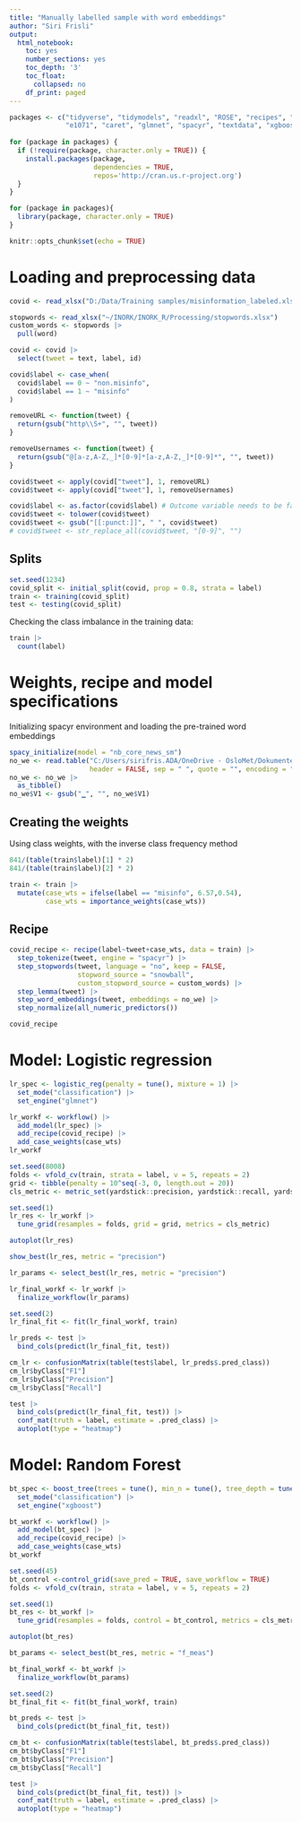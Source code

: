 ```yaml
---
title: "Manually labelled sample with word embeddings"
author: "Siri Frisli"
output:
  html_notebook:
    toc: yes
    number_sections: yes
    toc_depth: '3'
    toc_float:
      collapsed: no
    df_print: paged
---
```


```r
packages <- c("tidyverse", "tidymodels", "readxl", "ROSE", "recipes", "textrecipes",
              "e1071", "caret", "glmnet", "spacyr", "textdata", "xgboost")
 
for (package in packages) {
  if (!require(package, character.only = TRUE)) {
    install.packages(package,
                     dependencies = TRUE,
                     repos='http://cran.us.r-project.org')
  }
}

for (package in packages){
  library(package, character.only = TRUE)
}

knitr::opts_chunk$set(echo = TRUE)
```

# Loading and preprocessing data
```r
covid <- read_xlsx("D:/Data/Training samples/misinformation_labeled.xlsx")

stopwords <- read_xlsx("~/INORK/INORK_R/Processing/stopwords.xlsx")
custom_words <- stopwords |>
  pull(word)

covid <- covid |>
  select(tweet = text, label, id)

covid$label <- case_when(
  covid$label == 0 ~ "non.misinfo",
  covid$label == 1 ~ "misinfo"
)
```

```r
removeURL <- function(tweet) {
  return(gsub("http\\S+", "", tweet))
}

removeUsernames <- function(tweet) {
  return(gsub("@[a-z,A-Z,_]*[0-9]*[a-z,A-Z,_]*[0-9]*", "", tweet))
}

covid$tweet <- apply(covid["tweet"], 1, removeURL)
covid$tweet <- apply(covid["tweet"], 1, removeUsernames)

covid$label <- as.factor(covid$label) # Outcome variable needs to be factor
covid$tweet <- tolower(covid$tweet)
covid$tweet <- gsub("[[:punct:]]", " ", covid$tweet)
# covid$tweet <- str_replace_all(covid$tweet, "[0-9]", "")
```

## Splits
```r
set.seed(1234)
covid_split <- initial_split(covid, prop = 0.8, strata = label)
train <- training(covid_split)
test <- testing(covid_split)
```

Checking the class imbalance in the training data:
```r
train |>
  count(label) 
```

# Weights, recipe and model specifications
Initializing spacyr environment and loading the pre-trained word embeddings
```r
spacy_initialize(model = "nb_core_news_sm")
no_we <- read.table("C:/Users/sirifris.ADA/OneDrive - OsloMet/Dokumenter/no.wiki.bpe.vs50000.d200.w2v.txt", 
                    header = FALSE, sep = " ", quote = "", encoding = "UTF-8")
no_we <- no_we |>
  as_tibble()
no_we$V1 <- gsub("▁", "", no_we$V1)
```

## Creating the weights
Using class weights, with the inverse class frequency method
```r
841/(table(train$label)[1] * 2)
841/(table(train$label)[2] * 2)
```
```r
train <- train |>
  mutate(case_wts = ifelse(label == "misinfo", 6.57,0.54),
         case_wts = importance_weights(case_wts))
```

## Recipe
```r
covid_recipe <- recipe(label~tweet+case_wts, data = train) |>
  step_tokenize(tweet, engine = "spacyr") |>
  step_stopwords(tweet, language = "no", keep = FALSE, 
                 stopword_source = "snowball", 
                 custom_stopword_source = custom_words) |>
  step_lemma(tweet) |>
  step_word_embeddings(tweet, embeddings = no_we) |>
  step_normalize(all_numeric_predictors())

covid_recipe
```

# Model: Logistic regression
```r
lr_spec <- logistic_reg(penalty = tune(), mixture = 1) |>
  set_mode("classification") |>
  set_engine("glmnet") 
```

```r
lr_workf <- workflow() |>
  add_model(lr_spec) |>
  add_recipe(covid_recipe) |>
  add_case_weights(case_wts)
lr_workf
```
```r
set.seed(8008)
folds <- vfold_cv(train, strata = label, v = 5, repeats = 2)
grid <- tibble(penalty = 10^seq(-3, 0, length.out = 20))
cls_metric <- metric_set(yardstick::precision, yardstick::recall, yardstick::f_meas)
```

```r
set.seed(1)
lr_res <- lr_workf |>
  tune_grid(resamples = folds, grid = grid, metrics = cls_metric)

autoplot(lr_res)
```

```r
show_best(lr_res, metric = "precision")
```
```r
lr_params <- select_best(lr_res, metric = "precision")

lr_final_workf <- lr_workf |>
  finalize_workflow(lr_params)
```

```r
set.seed(2)
lr_final_fit <- fit(lr_final_workf, train)
```

```r
lr_preds <- test |>
  bind_cols(predict(lr_final_fit, test))
```

```r
cm_lr <- confusionMatrix(table(test$label, lr_preds$.pred_class)) 
cm_lr$byClass["F1"]   
cm_lr$byClass["Precision"] 
cm_lr$byClass["Recall"] 
```
```r
test |>
  bind_cols(predict(lr_final_fit, test)) |>
  conf_mat(truth = label, estimate = .pred_class) |>
  autoplot(type = "heatmap") 
```

# Model: Random Forest
```r
bt_spec <- boost_tree(trees = tune(), min_n = tune(), tree_depth = tune(), loss_reduction = tune(), sample_size = tune()) |>
  set_mode("classification") |>
  set_engine("xgboost") 
```

```r
bt_workf <- workflow() |>
  add_model(bt_spec) |>
  add_recipe(covid_recipe) |>
  add_case_weights(case_wts)
bt_workf
```
```r
set.seed(45)
bt_control <-control_grid(save_pred = TRUE, save_workflow = TRUE)
folds <- vfold_cv(train, strata = label, v = 5, repeats = 2)
```

```r
set.seed(1)
bt_res <- bt_workf |>
  tune_grid(resamples = folds, control = bt_control, metrics = cls_metric)

autoplot(bt_res)
```

```r
bt_params <- select_best(bt_res, metric = "f_meas")

bt_final_workf <- bt_workf |>
  finalize_workflow(bt_params)
```

```r
set.seed(2)
bt_final_fit <- fit(bt_final_workf, train)
```

```r
bt_preds <- test |>
  bind_cols(predict(bt_final_fit, test))
```

```r
cm_bt <- confusionMatrix(table(test$label, bt_preds$.pred_class)) 
cm_bt$byClass["F1"]   
cm_bt$byClass["Precision"] 
cm_bt$byClass["Recall"] 
```

```r
test |>
  bind_cols(predict(bt_final_fit, test)) |>
  conf_mat(truth = label, estimate = .pred_class) |>
  autoplot(type = "heatmap") 
```
